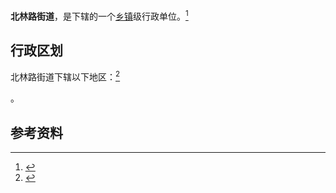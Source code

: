 {{中国乡级行政区|41/01/05/011/000}}

'''北林路街道'''，是{{PRC admin/fullname|41/01/05/011/000|3}}下辖的一个[[乡镇|乡镇]]级行政单位。<ref>{{PRC admin/ref sgc|{{PRC admin/parent|41/01/05/011/000}}}}</ref>

== 行政区划 ==

北林路街道下辖以下地区：<ref>{{PRC admin/ref sgc|41/01/05/011/000}}</ref>

{{PRC admin/children|41/01/05/011/000}}。

== 参考资料 ==

{{reflist}}

{{行政区划小作品}}
{{PRC admin/navcat|41/01/05/011/000}}